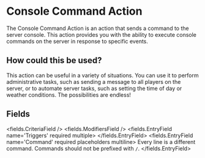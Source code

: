 
# Console Command Action 

The Console Command Action is an action that sends a command to the server console. This action provides you with the ability to execute console commands on the server in response to specific events.

## How could this be used?

This action can be useful in a variety of situations. You can use it to perform administrative tasks, such as sending a message to all players on the server, or to automate server tasks, such as setting the time of day or weather conditions. The possibilities are endless!


## Fields

<fields.CriteriaField />
<fields.ModifiersField />
<fields.EntryField name='Triggers' required multiple>
</fields.EntryField>
<fields.EntryField name='Command' required placeholders multiline>
     Every line is a different command. Commands should not be prefixed with <code>/</code>.
</fields.EntryField>
